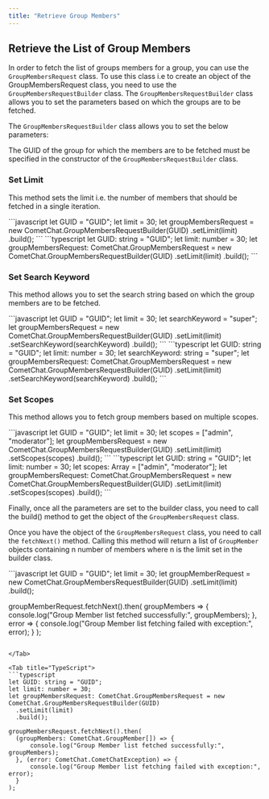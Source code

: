 ```yaml
---
title: "Retrieve Group Members"
---
```




## Retrieve the List of Group Members

In order to fetch the list of groups members for a group, you can use the `GroupMembersRequest` class. To use this class i.e to create an object of the GroupMembersRequest class, you need to use the `GroupMembersRequestBuilder` class. The `GroupMembersRequestBuilder` class allows you to set the parameters based on which the groups are to be fetched.

The `GroupMembersRequestBuilder` class allows you to set the below parameters:

The GUID of the group for which the members are to be fetched must be specified in the constructor of the `GroupMembersRequestBuilder` class.

### Set Limit

This method sets the limit i.e. the number of members that should be fetched in a single iteration.

<Tabs>
<Tab title="Set Limit">
```javascript
let GUID = "GUID";
let limit = 30;
let groupMembersRequest = new CometChat.GroupMembersRequestBuilder(GUID)
  												.setLimit(limit)
  												.build();   
```

</Tab>

<Tab title="TypeScript">
```typescript
let GUID: string = "GUID";
let limit: number = 30;
let groupMembersRequest: CometChat.GroupMembersRequest = new CometChat.GroupMembersRequestBuilder(GUID)
  .setLimit(limit)
  .build();
```

</Tab>

</Tabs>

### Set Search Keyword

This method allows you to set the search string based on which the group members are to be fetched.

<Tabs>
<Tab title="Set Search Keyword">
```javascript
let GUID = "GUID";
let limit = 30;
let searchKeyword = "super";
let groupMembersRequest = new CometChat.GroupMembersRequestBuilder(GUID)
  												.setLimit(limit)
  												.setSearchKeyword(searchKeyword)
  												.build();
```

</Tab>

<Tab title="TypeScript">
```typescript
let GUID: string = "GUID";
let limit: number = 30;
let searchKeyword: string = "super";
let groupMembersRequest: CometChat.GroupMembersRequest = new CometChat.GroupMembersRequestBuilder(GUID)
  .setLimit(limit)
  .setSearchKeyword(searchKeyword)
  .build();
```

</Tab>

</Tabs>

### Set Scopes

This method allows you to fetch group members based on multiple scopes.

<Tabs>
<Tab title="Set Scopes">
```javascript
let GUID = "GUID";
let limit = 30;
let scopes = ["admin", "moderator"];
let groupMembersRequest = new CometChat.GroupMembersRequestBuilder(GUID)
  												.setLimit(limit)
  												.setScopes(scopes)
  												.build();
```

</Tab>

<Tab title="TypeScript">
```typescript
let GUID: string = "GUID";
let limit: number = 30;
let scopes: Array<String> = ["admin", "moderator"];
let groupMembersRequest: CometChat.GroupMembersRequest = new CometChat.GroupMembersRequestBuilder(GUID)
  .setLimit(limit)
  .setScopes(scopes)
  .build();
```

</Tab>

</Tabs>

Finally, once all the parameters are set to the builder class, you need to call the build() method to get the object of the `GroupMembersRequest` class.

Once you have the object of the `GroupMembersRequest` class, you need to call the `fetchNext()` method. Calling this method will return a list of `GroupMember` objects containing n number of members where n is the limit set in the builder class.

<Tabs>
<Tab title="Group Members Request">
```javascript
let GUID = "GUID";
let limit = 30;
let groupMemberRequest = new CometChat.GroupMembersRequestBuilder(GUID)
  												.setLimit(limit)
  												.build();

groupMemberRequest.fetchNext().then(
groupMembers => {
  console.log("Group Member list fetched successfully:", groupMembers);
}, error => {
  console.log("Group Member list fetching failed with exception:", error);
}
);  
```

</Tab>

<Tab title="TypeScript">
```typescript
let GUID: string = "GUID";
let limit: number = 30;
let groupMembersRequest: CometChat.GroupMembersRequest = new CometChat.GroupMembersRequestBuilder(GUID)
  .setLimit(limit)
  .build();

groupMembersRequest.fetchNext().then(
  (groupMembers: CometChat.GroupMember[]) => {
      console.log("Group Member list fetched successfully:", groupMembers);
  }, (error: CometChat.CometChatException) => {
      console.log("Group Member list fetching failed with exception:", error);
  }
);   
```

</Tab>

</Tabs>
